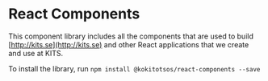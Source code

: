 
<Meta title="About/About" />

# React Components

This component library includes all the components that are used to build [http://kits.se](http://kits.se) and
other React applications that we create and use at KITS.

To install the library, run `npm install @kokitotsos/react-components --save`
